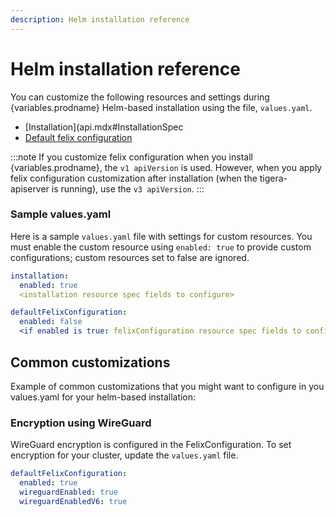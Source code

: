 ```yaml
---
description: Helm installation reference
---
```



# Helm installation reference

You can customize the following resources and settings during {variables.prodname} Helm-based installation using the file, `values.yaml`.

- [Installation](api.mdx#InstallationSpec
- [Default felix configuration](../resources/felixconfig.mdx#spec)

:::note
If you customize felix configuration when you install {variables.prodname}, the `v1 apiVersion` is used. However, when you apply
felix configuration customization after installation (when the tigera-apiserver is running), use the `v3 apiVersion`.
:::

### Sample values.yaml

Here is a sample `values.yaml` file with settings for custom resources. You must enable the custom resource using
`enabled: true` to provide custom configurations; custom resources set to false are ignored.

```yaml
installation:
  enabled: true
  <installation resource spec fields to configure>

defaultFelixConfiguration:
  enabled: false
  <if enabled is true: felixConfiguration resource spec fields to configure>
```

## Common customizations

Example of common customizations that you might want to configure in you values.yaml for your helm-based installation:

### Encryption using WireGuard
WireGuard encryption is configured in the FelixConfiguration. To set encryption for your cluster, update the `values.yaml` file.

```yaml
defaultFelixConfiguration:
  enabled: true
  wireguardEnabled: true
  wireguardEnabledV6: true
```